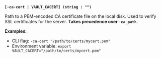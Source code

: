 <a id="global-ca-cert" />

**`[-ca-cert | VAULT_CACERT] (string : "")`**

Path to a PEM-encoded CA certificate file on the local disk. Used to verify SSL
certificates for the server. **Takes precedence over `-ca_path`**.

**Examples**:

- CLI flag: `-ca-cert "/path/to/certs/mycert.pem"`
- Environment variable: `export VAULT_CACERT="/path/to/certs/mycert.pem"`
